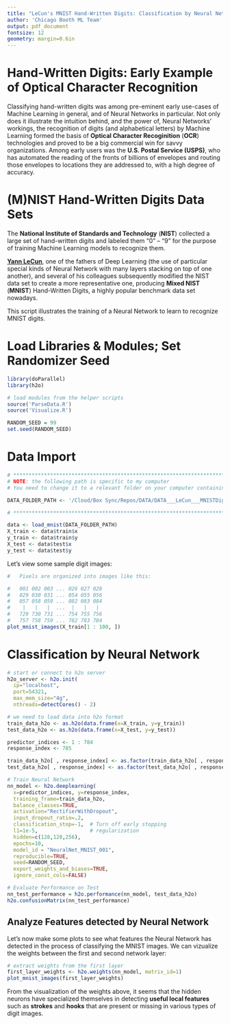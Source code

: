 ```yaml
---
title: "LeCun's MNIST Hand-Written Digits: Classification by Neural Networks"
author: 'Chicago Booth ML Team'
output: pdf_document
fontsize: 12
geometry: margin=0.6in
---
```



# Hand-Written Digits: Early Example of Optical Character Recognition

Classifying hand-written digits was among pre-eminent early use-cases of Machine Learning in general, and of Neural Networks in particular. Not only does it illustrate the intuition behind, and the power of, Neural Networks' workings, the recognition of digits (and alphabetical letters) by Machine Learning formed the basis of **Optical Character Recoginition** (**OCR**) technologies and proved to be a big commercial win for savvy organizations. Among early users was the **U.S. Postal Service (USPS)**, who has automated the reading of the fronts of billions of envelopes and routing those envelopes to locations they are addressed to, with a high degree of accuracy.


# (M)NIST Hand-Written Digits Data Sets

The **National Institute of Standards and Technology** (**NIST**) collected a large set of hand-written digits and labeled them "0" &ndash; "9" for the purpose of training Machine Learning models to recognize them.

[**Yann LeCun**](http://yann.lecun.com), one of the fathers of Deep Learning (the use of particular special kinds of Neural Network with many layers stacking on top of one another), and several of his colleagues subsequently modified the NIST data set to create a more representative one, producing **Mixed NIST** (**MNIST**) Hand-Written Digits, a highly popular benchmark data set nowadays.

This script illustrates the training of a Neural Network to learn to recognize MNIST digits.


# Load Libraries & Modules; Set Randomizer Seed
  
```r
library(doParallel)
library(h2o)

# load modules from the helper scripts
source('ParseData.R')
source('Visualize.R')

RANDOM_SEED = 99
set.seed(RANDOM_SEED)
```


# Data Import

```r
# *************************************************************************************
# NOTE: the following path is specific to my computer
# You need to change it to a relevant folder on your computer containing the MNIST data

DATA_FOLDER_PATH <- '/Cloud/Box Sync/Repos/DATA/DATA___LeCun___MNISTDigits'

# *************************************************************************************

data <- load_mnist(DATA_FOLDER_PATH)
X_train <- data$train$x
y_train <- data$train$y
X_test <- data$test$x
y_test <- data$test$y
```

Let's view some sample digit images:

```r
#   Pixels are organized into images like this:

#   001 002 003 ... 026 027 028
#   029 030 031 ... 054 055 056
#   057 058 059 ... 082 083 084
#    |   |   |  ...  |   |   |
#   729 730 731 ... 754 755 756
#   757 758 759 ... 782 783 784
plot_mnist_images(X_train[1 : 100, ])
```


# Classification by Neural Network

```r
# start or connect to h2o server
h2o_server <- h2o.init(
  ip="localhost",
  port=54321,
  max_mem_size="4g",
  nthreads=detectCores() - 2)
```

```r
# we need to load data into h2o format
train_data_h2o <- as.h2o(data.frame(x=X_train, y=y_train))
test_data_h2o <- as.h2o(data.frame(x=X_test, y=y_test))

predictor_indices <- 1 : 784
response_index <- 785

train_data_h2o[ , response_index] <- as.factor(train_data_h2o[ , response_index])
test_data_h2o[ , response_index] <- as.factor(test_data_h2o[ , response_index])
```

```r
# Train Neural Network
nn_model <- h2o.deeplearning(
  x=predictor_indices, y=response_index,
  training_frame=train_data_h2o,
  balance_classes=TRUE,
  activation="RectifierWithDropout",
  input_dropout_ratio=.2,
  classification_stop=-1,  # Turn off early stopping
  l1=1e-5,                 # regularization
  hidden=c(128,128,256),
  epochs=10,
  model_id = "NeuralNet_MNIST_001",
  reproducible=TRUE,
  seed=RANDOM_SEED,
  export_weights_and_biases=TRUE,
  ignore_const_cols=FALSE)
```

```r
# Evaluate Performance on Test
nn_test_performance = h2o.performance(nn_model, test_data_h2o)
h2o.confusionMatrix(nn_test_performance)
```


## Analyze Features detected by Neural Network

Let's now make some plots to see what features the Neural Network has detected in the process of classifying the MNIST images. We can vizualize the weights between the first and second network layer:
  
```r
# extract weights from the first layer
first_layer_weights <- h2o.weights(nn_model, matrix_id=1)
plot_mnist_images(first_layer_weights)
```

From the visualization of the weights above, it seems that the hidden neurons have specialized themselves in detecting **useful local features** such as **strokes** and **hooks** that are present or missing in various types of digit images.






